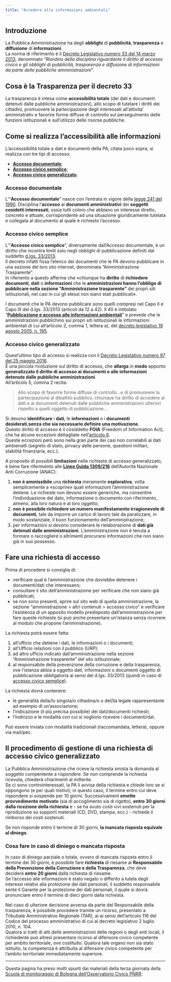 ```yaml
---
title: "Accedere alle informazioni ambientali"
---
```


## Introduzione

La Pubblica Amministrazione ha degli **obblighi** di **pubblicità**, **trasparenza** e **diffusione** di **informazioni**.<br>
La norma di riferimento è il [Decreto Legislativo numero 33 del 14 marzo 2013](https://www.normattiva.it/uri-res/N2Ls?urn:nir:stato:decreto.legislativo:2013-03-14;33!vig), denominato "*Riordino della disciplina riguardante il diritto di accesso civico e gli obblighi di pubblicità, trasparenza e diffusione di informazioni da parte delle pubbliche amministrazioni*".

::: {.callout-tip}
## Cosa è la Trasparenza per il decreto 33

La trasparenza è intesa come **accessibilità totale** (dei dati e documenti detenuti dalle pubbliche amministrazioni), allo scopo di tutelare i diritti dei cittadini, promuovere la partecipazione degli interessati all'attivita' amministrativ e favorire forme diffuse di controllo sul perseguimento delle funzioni istituzionali e sull'utilizzo delle risorse pubbliche.
:::


## Come si realizza l'accessibilità alle informazioni

L'accesssibilità totale a dati e documenti della PA, citata poco sopra, si realizza con tre tipi di accesso:

- [**Accesso documentale**](#accesso-documentale);
- [**Accesso civico semplice**](#accesso-civico-semplice);
- [**Accesso civico generalizzato**](#accesso-civico-generalizzato).

### Accesso documentale

L'"**Accesso documentale**" nasce con l'entrata in vigore della [legge 241 del 1990](https://www.normattiva.it/uri-res/N2Ls?urn:nir:stato:legge:1990-08-07;241!vig). Disciplina l'**accesso** ai **documenti amministrativi** dei **soggetti cosidetti interessati**, ossia tutti coloro che abbiano un interesse diretto, concreto e attuale, corrispondente ad una situazione giuridicamente tutelata e collegata al documento al quale è richiesto l'accesso.

### Accesso civico semplice

L'"**Accesso civico semplice**", diversamente dall'Accesso documentale, è un diritto che incontra limiti solo negli obblighi di pubblicazione definiti dal suddetto [d.lgs. 33/2013](https://www.normattiva.it/uri-res/N2Ls?urn:nir:stato:decreto.legislativo:2013-03-14;33!vig).<br>
Il decreto infatti fissa l'elenco dei documenti che le PA devono pubblicare in una sezione del loro sito internet, denominata "Amministrazione Trasparente".<br>
In riferiento a questo afferma che «chiunque ha **diritto** di **richiedere documenti**, **dati** o **informazioni** che le **amministrazioni hanno l'obbligo di pubblicare nella sezione "Amministrazione trasparente"** dei propri siti istituzionali, nei casi in cui gli stessi non siano stati pubblicati».

I documenti che le PA devono pubblicare sono quelli compresi nel Capo II e Capo III del d.lgs. 33/2013 (articoli da 12 a 42). Il 40 è intitolato "[**Pubblicazione e accesso alle informazioni ambientali**](https://www.normattiva.it/uri-res/N2Ls?urn:nir:stato:decreto.legislativo:2013-03-14;33!vig~art40)" e prevede che le amministrazioni pubblichino sui propri siti istituzionali le informazioni ambientali di cui all'articolo 2, comma 1, lettera a), del [decreto legislativo 19 agosto 2005, n. 195](https://www.normattiva.it/uri-res/N2Ls?urn:nir:stato:decreto.legislativo:2005-08-19;195~art2-com1-leta).

### Accesso civico generalizzato

Quest'ultimo tipo di accesso si realizza con il [Decreto Legistativo numero 97 del 25 maggio 2016](https://www.normattiva.it/uri-res/N2Ls?urn:nir:stato:decreto.legislativo:2016-05-25;97!vig).<br>
È una piccola rivoluzione sul diritto di accesso, che **allarga** in **modo** appunto **generalizzato il diritto di accesso ai documenti e alle informazioni detenute dalle pubbliche amministrazioni**.<br>
All'articolo 5, comma 2 recita:

> Allo scopo di favorire forme diffuse di controllo…e di promuovere la partecipazione al dibattito pubblico, chiunque ha diritto di accedere ai dati e ai documenti detenuti dalle pubbliche amministrazioni ulteriori rispetto a quelli oggetto di pubblicazione…

Si devono **identificare** i **dati**, le **informazioni** o i **documenti desiderati**,**senza che sia necessario definire una motivazione**.<br>
Questo diritto di accesso è il cosiddetto **FOIA** (Freedom of Information Act), che ha alcune eccezioni dettagliate nell'[articolo 6](https://www.normattiva.it/uri-res/N2Ls?urn:nir:stato:decreto.legislativo:2016-05-25;97!vig~art6).<br>
Queste eccezioni però sono nella gran parte dei casi non correlabili ai dati ambienatli (segreto di stato, privacy delle persone, questioni militari, stabilità finanziaria, ecc.).

A proposito di possibili **limitazioni** nelle richieste di accesso generalizzato, è bene fare riferimento alle [**Linee Guida 1309/216**](https://www.anticorruzione.it/portal/rest/jcr/repository/collaboration/Digital%20Assets/anacdocs/Attivita/Atti/determinazioni/2016/1309/del.1309.2016.det.LNfoia.pdf) dell'Autorità Nazionale Anti Corruzione (ANAC):

1. **non è ammissibile** una **richiesta** meramente **esplorativa**, volta semplicemente a «scoprire» quali informazioni l’amministrazione detiene. Le richieste non devono essere generiche, ma consentire l'individuazione del dato, informazione o documento con riferimento, almeno, alla loro natura e al loro oggetto;
2. **non è possibile richiedere un numero manifestamente irragionevole di documenti**, tale da imporre un carico di lavoro tale da paralizzare, in modo sostanziale, il buon funzionamento dell’amministrazione;
3. per informazioni si devono considerare le rielaborazione di **dati già detenuti dalle amministrazioni**. L'amministrazione non è tenuta a formare o raccogliere o altrimenti procurarsi informazioni che non siano già in suo possesso.

## Fare una richiesta di accesso

Prima di procedere si consiglia di:

- verificare qual è l'amministrazione che dovrebbe detenere i documenti/dati che interessano;
- consultare il sito dell'amministrazione per verificare che non siano già pubblicati;
- se non sono presenti, aprire sul sito web di quella amministrazione, la sezione “amministrazione > altri contenuti > accesso civico” e verificare l'esistenza di un apposito modello predisposto dall'amministrazione per fare queste richieste (si può anche presentare un'istanza senza ricorrere al modulo che propone l'amministrazione).

La richiesta potrà essere fatta:

1. all'ufficio che detiene i dati, le informazioni o i documenti;
2. all'Ufficio relazioni con il pubblico (URP);
3. ad altro ufficio indicato dall'amministrazione nella sezione "Amministrazione trasparente" del sito istituzionale;
4. al responsabile della prevenzione della corruzione e della trasparenza, ove l'istanza abbia a oggetto dati, informazioni o documenti oggetto di pubblicazione obbligatoria ai sensi del d.lgs. 33/2013 (quindi in caso di [accesso civico semplice](#accesso-civico-semplice)).

La richiesta dovrà contenere:

- le generalità della/lo singola/o cittadina/o o del/lla legale rappresentante ad esempio di un'associazione;
- l'indicazione (il più precisa possibile) dei dati/documenti richiesti;
- l'indirizzo e le modalità con cui si vogliono ricevere i documenti/dat.

Può essere inviata con modalità tradizionali (raccomandata, lettera), oppure via mail/pec.

## Il procedimento di gestione di una richiesta di accesso civico generalizzato

La Pubblica Amministrazione che riceve la richiesta smista la domanda al soggetto compentente a rispondere. Se non comprende la richiesta ricevuta, chiederà chiarimenti al mittente.<br>
Se ci sono controinteressati, la PA li avvisa della richiesta e chiede loro se si oppongono (e per quali motivi); in questo caso, il termine entro cui deve rispondere si sospende per 10 giorni.
Successivament **emette provvedimento motivato** (sia di accoglimento sia di rigetto), **entro 30 giorni dalla ricezione della richiesta** e - se ha avuto costi vivi sostenuti per la riproduzione su supporti materiali (CD, DVD, stampa, ecc.) - richiede il rimborso dei costi sostenuti.

Se non risponde entro il termine di 30 giorni, **la mancata risposta equivale al diniego**.

### Cosa fare in caso di diniego o mancata risposta

In caso di diniego parziale o totale, ovvero di mancata risposta entro il termine dei 30 giorni, è possibile fare **richiesta** di riesame al **Responsabile della Prevenzione della Corruzione e della Trasparenza**, che deve decidere **entro 20 giorni** dalla richiesta di riesame.<br>
Se l'accesso alle informazioni è stato negato o differito a tutela degli interessi relativi alla protezione dei dati personali, il suddetto responsabile sente il Garante per la protezione dei dati personali, il quale si dovrà pronunciare entro il termine di dieci giorni dalla richiesta.

Nel caso di ulteriore decisione avversa da parte del Responsabile della trasparenza, è possibile procedere tramite un ricorso, presentato a Tribubale Amministrativo Regionale (TAR), ai ai sensi dell'articolo 116 del Codice del processo amministrativo di cui al decreto legislativo 2 luglio 2010, n. 104.<br>
Qualora si tratti di atti delle amministrazioni delle regioni o degli enti locali, il richiedente può altresì presentare ricorso al difensore civico competente per ambito territoriale, ove costituito. Qualora tale organo non sia stato istituito, la competenza è attribuita al difensore civico competente per l'ambito territoriale immediatamente superiore.

---

::: {.callout-note}
Questa pagina ha preso molti spunti dai materiali della terza giornata della [Scuola di monitoraggio di Bologna dell’Osservatorio Civico PNRR](https://www.osservatoriocivicopnrr.it/news/27-la-terza-giornata-a-bologna-della-scuola-di-monitoraggio.html).
:::
